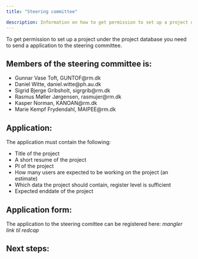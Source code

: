 ```yaml
---
title: "Steering committee"

description: Information on how to get permission to set up a project under the project database
---
```

To get permission to set up a project under the project database you need to send a application to the steering committee.

## Members of the steering committee is:

-   Gunnar Vase Toft, GUNTOF@rm.dk
-   Daniel Witte, daniel.witte@ph.au.dk
-   Sigrid Bjerge Gribsholt, sigrgrib@rm.dk
-   Rasmus Møller Jørgensen, rasmujer@rm.dk
-   Kasper Norman, KANOAN@rm.dk
-   Marie Kempf Frydendahl, MAIPEE@rm.dk

## Application:

The application must contain the following:

-   Title of the project
-   A short resume of the project
-   PI of the project
-   How many users are expected to be working on the project (an estimate)
-   Which data the project should contain, register level is sufficient
-   Expected enddate of the project
  
## Application form: 

The application to the steering comittee can be registered here:
*mangler link til redcap*

## Next steps:

